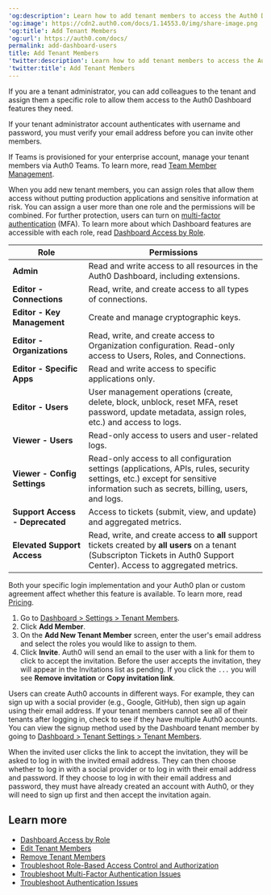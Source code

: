 ---
'og:description': Learn how to add tenant members to access the Auth0 Dashboard.
'og:image': https://cdn2.auth0.com/docs/1.14553.0/img/share-image.png
'og:title': Add Tenant Members
'og:url': https://auth0.com/docs/
permalink: add-dashboard-users
title: Add Tenant Members
'twitter:description': Learn how to add tenant members to access the Auth0 Dashboard.
'twitter:title': Add Tenant Members
---
If you are a tenant administrator, you can add colleagues to the tenant and assign them a specific role to allow them access to the <Tooltip tip="Auth0 Dashboard: Auth0's main product to configure your services." cta="View Glossary" href="/docs/glossary?term=Auth0+Dashboard">Auth0 Dashboard</Tooltip> features they need.

<Warning>

If your tenant administrator account authenticates with username and password, you must verify your email address before you can invite other members.

</Warning>

<Callout icon="file-lines" color="#0EA5E9" iconType="regular">

If Teams is provisioned for your enterprise account, manage your tenant members via Auth0 Teams. To learn more, read [Team Member Management](/docs/get-started/auth0-teams/team-member-management).

</Callout>

When you add new tenant members, you can assign roles that allow them access without putting production applications and sensitive information at risk. You can assign a user more than one role and the permissions will be combined. For further protection, users can turn on [multi-factor authentication](/docs/get-started/manage-dashboard-access/add-change-remove-mfa) (<Tooltip tip="Multi-factor authentication (MFA): User authentication process that uses a factor in addition to username and password such as a code via SMS." cta="View Glossary" href="/docs/glossary?term=MFA">MFA</Tooltip>). To learn more about which Dashboard features are accessible with each role, read [Dashboard Access by Role](/docs/get-started/manage-dashboard-access/feature-access-by-role).

<table class="table"><thead>
<tr>
<th><strong>Role</strong></th>
<th><strong>Permissions</strong></th>
</tr>
</thead>
<tbody>
<tr>
<td><strong>Admin</strong></td>
<td>Read and write access to all resources in the Auth0 Dashboard, including extensions.</td>
</tr>
<tr>
<td><strong>Editor - Connections</strong></td>
<td>Read, write, and create access to all types of connections.</td>
</tr>
<tr>
<td><strong>Editor - Key Management</strong></td>
<td>Create and manage cryptographic keys.</td>
</tr>
<tr>
<td><strong>Editor - Organizations</strong></td>
<td>Read, write, and create access to Organization configuration. Read-only access to Users, Roles, and Connections.</td>
</tr>
<tr>
<td><strong>Editor - Specific Apps</strong></td>
<td>Read and write access to specific applications only.</td>
</tr>
<tr>
<td><strong>Editor - Users</strong></td>
<td>User management operations (create, delete, block, unblock, reset MFA, reset password, update metadata, assign roles, etc.) and access to logs.</td>
</tr>
<tr>
<td><strong>Viewer - Users</strong></td>
<td>Read-only access to users and user-related logs.</td>
</tr>
<tr>
<td><strong>Viewer - Config Settings</strong></td>
<td>Read-only access to all configuration settings (applications, APIs, rules, security settings, etc.) except for sensitive information such as secrets, billing, users, and logs.</td>
</tr>
<tr>
<td><strong>Support Access - Deprecated</strong></td>
<td>Access to tickets (submit, view, and update) and aggregated metrics.</td>
</tr>
<tr>
<td><strong>Elevated Support Access</strong></td>
<td>Read, write, and create access to <strong>all</strong> support tickets created by <strong>all users</strong> on a tenant (Subscripton Tickets in Auth0 Support Center). Access to aggregated metrics.</td>
</tr>
</tbody>
</table>

<Card title="Availability varies by Auth0 plan">

Both your specific login implementation and your Auth0 plan or custom agreement affect whether this feature is available. To learn more, read [Pricing](https://auth0.com/pricing).

</Card>

1. Go to [Dashboard > Settings > Tenant Members](https://manage.auth0.com/#/tenant/admins).
2. Click **Add Member**.
3. On the **Add New Tenant Member** screen, enter the user's email address and select the roles you would like to assign to them.
4. Click **Invite**.
   Auth0 will send an email to the user with a link for them to click to accept the invitation. Before the user accepts the invitation, they will appear in the Invitations list as pending. If you click the `...` you will see **Remove invitation** or **Copy invitation link**.

<Card title="Missing tenants">

Users can create Auth0 accounts in different ways. For example, they can sign up with a social provider (e.g., Google, GitHub), then sign up again using their email address. If your tenant members cannot see all of their tenants after logging in, check to see if they have multiple Auth0 accounts. You can view the signup method used by the Dashboard tenant member by going to [Dashboard > Tenant Settings > Tenant Members](https://manage.auth0.com/#/tenant/admins).

</Card>

When the invited user clicks the link to accept the invitation, they will be asked to log in with the invited email address. They can then choose whether to log in with a social provider or to log in with their email address and password. If they choose to log in with their email address and password, they must have already created an account with Auth0, or they will need to sign up first and then accept the invitation again.

## Learn more

* [Dashboard Access by Role](/docs/get-started/manage-dashboard-access/feature-access-by-role)
* [Edit Tenant Members](/docs/get-started/manage-dashboard-access/edit-dashboard-users)
* [Remove Tenant Members](/docs/get-started/manage-dashboard-access/remove-dashboard-users)
* [Troubleshoot Role-Based Access Control and Authorization](/docs/troubleshoot/authentication-issues/troubleshoot-rbac-authorization)
* [Troubleshoot Multi-Factor Authentication Issues](/docs/troubleshoot/authentication-issues/troubleshoot-mfa-issues)
* [Troubleshoot Authentication Issues](/docs/troubleshoot/authentication-issues)